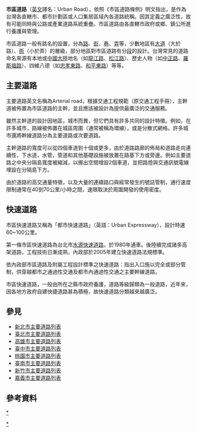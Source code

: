 {{refimprove|time=2019-05-30T02:09:04+00:00}}
{{台灣交通}}
{{expand|time=2011-04-02}}
'''市區道路'''（[[英文|英文]]譯名：Urban Road），依照《市區道路條例》明文指出，是作為台灣各直轄市、都市計劃區或人口集居區域內各道路統稱{{r|law}}。因其定義之廣泛性，故有可能同時與公路或產業道路系統重疊。市區道路由各直轄市政府或鄉、鎮公所進行養護與管理。

市區道路一般有路名的設置，分為[[路|路]]、[[街|街]]、[[巷|巷]]、[[弄|弄]]等，少數地區有[[大道|大道]]（大於路）、[[衖|衖]]（小於弄）的層級，部分地區對市區道路有分[[路段|段]]的設計。台灣常見的道路命名來源有本地或[[中國大陸|中國大陸]]地名（如[[龍江路|龍江路]]、[[松江路|松江路]]）、歷史人物（如[[中正路|中正路]]、[[羅斯福路_(台北市)|羅斯福路]]）、四維八德（如[[忠孝東路|忠孝東路]]、[[和平東路|和平東路]]）等等。

== 主要道路 ==
主要道路英文名稱為Arterial road，根據交通工程規範（原交通工程手冊），主幹道被佈置為市區道路的主幹，並且應該被設計為提供最廣泛的交通服務。

雖然主幹道的設計因地區，城市而異，但它們具有許多共同的設計特徵。例如，在許多城市，路線被佈置在城區周圍（通常被稱為環線），或是分散式網格。許多城市還將幹線道路分為主要道路或次要道路。

主幹道路的寬度可以從四個車道到十個或更多，由於道路路廊的佈局和道路走向連續性，下水道，水管，管道和其他基礎設施被放置在路基下方或旁邊。例如主要道路之中央分隔島寬度被縮減，以挪出空間增設2個車道，並把路燈與交通訊號電線埋設在分隔島下方。

由於道路的高交通量特徵，以及大量的連續路口與經常發生的號誌管制，通行速度限制通常在40到70公里/小時之間，速限取決於周圍開發的使用密度。

== 快速道路 ==
市區快速道路又稱為「都市快速道路」（英語：Urban Expressway），設計時速60~100公里。

第一條市區快速道路為台北市[[水源快速道路|水源快速道路]]，於1980年通車。後陸續完成諸多高架道路，工程技術日漸成熟，內政部於2005年建立快速道路法規標準。

依內政部市區道路及附屬工程設計標準之快速道路：指出入口施以完全或部分管制，供穿越都市之通過性交通及都市內通過性交通之主要幹線道路。

市區快速道路，一般由所在之縣市政府養護，道路等級歸類為一般道路，近年來，因各地方政府自建快捷道路甚為積極，故快速道路分類越來越廣泛。

== 參見 ==
*[[模板:新北市重要道路|新北市主要道路列表]]
*[[臺北市道路列表|臺北市主要道路列表]]
*[[高雄市主要道路列表|高雄市主要道路列表]]
*[[臺中市道路列表|臺中市主要道路列表]]
*[[模板:桃園市桃園區重要道路|桃園市主要道路列表]]
*[[臺南市主要道路列表|臺南市主要道路列表]]
*[[模板:新竹市主要道路|新竹市主要道路列表]]
*[[模板:嘉義市重要道路|嘉義市主要道路列表]]

== 參考資料 ==
{{reflist|refs=

<ref name="law">[http://law.moj.gov.tw/LawClass/LawAll.aspx?PCode=D0070007 市區道路條例]</ref>

}}

[[分類:台灣道路|*]]
[[Category:台灣街道|*]]
